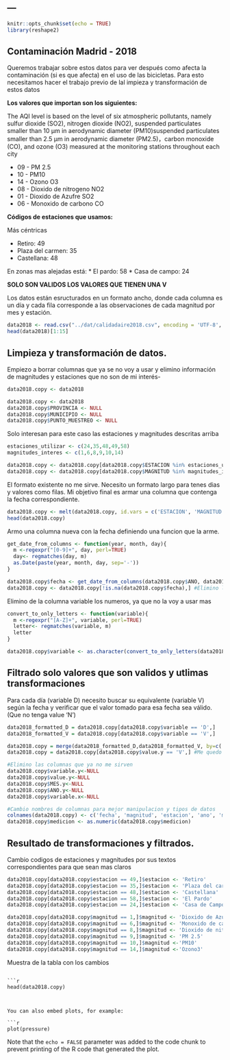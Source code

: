 ---
---

```r
knitr::opts_chunk$set(echo = TRUE)
library(reshape2)
```

## Contaminación Madrid - 2018

Queremos trabajar sobre estos datos para ver después como afecta la contaminación (si es que afecta) en el uso de las bicicletas. Para esto necesitamos hacer el trabajo previo de lal impieza y transformación de estos datos

**Los valores que importan son los siguientes:**
   
The AQI level is based on the level of six atmospheric pollutants, namely sulfur dioxide (SO2), nitrogen dioxide (NO2), suspended particulates smaller than 10 μm in aerodynamic diameter (PM10)suspended particulates smaller than 2.5 μm in aerodynamic diameter (PM2.5)，carbon monoxide (CO), and ozone (O3) measured at the monitoring stations throughout each city
 
* 09 - PM 2.5
* 10 - PM10
* 14 - Ozono O3
* 08 - Dioxido de nitrogeno NO2
* 01 - Dioxido de Azufre SO2
* 06 - Monoxido de carbono CO

**Códigos de estaciones que usamos:**
   
Más céntricas
 
* Retiro: 49
* Plaza del carmen: 35
* Castellana: 48

En zonas mas alejadas está:
* El pardo: 58
* Casa de campo: 24

**SOLO SON VALIDOS LOS VALORES QUE TIENEN UNA V**

Los datos están esructurados en un formato ancho, donde cada columna es un día y cada fila corresponde a las observaciones de cada magnitud por mes y estación.

```r
data2018 <- read.csv("../dat/calidadaire2018.csv", encoding = 'UTF-8', sep=';')
head(data2018)[1:15]
```

## Limpieza y transformación de datos.

Empiezo a borrar columnas que ya se no voy a usar y elimino información de magnitudes y estaciones que no son de mi interés-

```r
data2018.copy <- data2018
```

```r
data2018.copy <- data2018
data2018.copy$PROVINCIA <- NULL
data2018.copy$MUNICIPIO <- NULL
data2018.copy$PUNTO_MUESTREO <- NULL
```

Solo interesan para este caso las estaciones y magnitudes descritas arriba

```r

estaciones_utilizar <- c(24,35,48,49,58)
magnitudes_interes <- c(1,6,8,9,10,14)

data2018.copy <- data2018.copy[data2018.copy$ESTACION %in% estaciones_utilizar,]
data2018.copy <- data2018.copy[data2018.copy$MAGNITUD %in% magnitudes_interes,]

```

El formato existente no me sirve. Necesito un formato largo para tenes dias y valores como filas. Mi objetivo final es armar una columna que contenga la fecha correspondiente.

``` r
data2018.copy <- melt(data2018.copy, id.vars = c('ESTACION', 'MAGNITUD', 'ANO', 'MES'), na.rm = TRUE)
head(data2018.copy)

```

Armo una columna nueva con la fecha definiendo una funcion que la arme.

```r

get_date_from_columns <- function(year, month, day){
  m <-regexpr("[0-9]+", day, perl=TRUE)
  day<- regmatches(day, m)
  as.Date(paste(year, month, day, sep='-'))
}

data2018.copy$fecha <- get_date_from_columns(data2018.copy$ANO, data2018.copy$MES, data2018.copy$variable) 
data2018.copy <- data2018.copy[!is.na(data2018.copy$fecha),] #Elimino las fechas que no existen. Ejemplo 30/02, 31/06

```

Elimino de la columna variable los numeros, ya que no la voy a usar mas

```r
convert_to_only_letters <- function(variable){
  m <-regexpr("[A-Z]+", variable, perl=TRUE)
  letter<- regmatches(variable, m)
  letter
}

data2018.copy$variable <- as.character(convert_to_only_letters(data2018.copy$variable))

```

## Filtrado solo valores que son validos y utlimas transformaciones

Para cada día (variable D) necesito buscar su equivalente (variable V) según la fecha y verificar que el valor tomado para esa fecha sea válido. (Que no tenga value 'N')

``` r

data2018_formatted_D = data2018.copy[data2018.copy$variable == 'D',]
data2018_formatted_V = data2018.copy[data2018.copy$variable == 'V',]

data2018.copy = merge(data2018_formatted_D,data2018_formatted_V, by=c('fecha','MAGNITUD', 'ESTACION'))
data2018.copy = data2018.copy[data2018.copy$value.y == 'V',] #Me quedo solo con las filas que tienen valor valido

#Elimino las columnas que ya no me sirven
data2018.copy$variable.y<-NULL
data2018.copy$value.y<-NULL
data2018.copy$MES.y<-NULL
data2018.copy$ANO.y<-NULL
data2018.copy$variable.x<-NULL

#Cambio nombres de columnas para mejor manipulacion y tipos de datos
colnames(data2018.copy) <- c('fecha', 'magnitud', 'estacion', 'ano', 'mes', 'medicion')
data2018.copy$medicion <- as.numeric(data2018.copy$medicion)

```

## Resultado de transformaciones y filtrados.

Cambio codigos de estaciones y magnitudes por sus textos correspondientes para que sean mas claros

```r
data2018.copy[data2018.copy$estacion == 49,]$estacion <- 'Retiro'
data2018.copy[data2018.copy$estacion == 35,]$estacion <- 'Plaza del carmen'
data2018.copy[data2018.copy$estacion == 48,]$estacion <- 'Castellana'
data2018.copy[data2018.copy$estacion == 58,]$estacion <- 'El Pardo'
data2018.copy[data2018.copy$estacion == 24,]$estacion <- 'Casa de Campo'

data2018.copy[data2018.copy$magnitud == 1,]$magnitud <- 'Dioxido de Azufre SO2'
data2018.copy[data2018.copy$magnitud == 6,]$magnitud <- 'Monoxido de carbono CO'
data2018.copy[data2018.copy$magnitud == 8,]$magnitud <- 'Dioxido de nitrogeno NO2'
data2018.copy[data2018.copy$magnitud == 9,]$magnitud <- 'PM 2.5'
data2018.copy[data2018.copy$magnitud == 10,]$magnitud <-'PM10'
data2018.copy[data2018.copy$magnitud == 14,]$magnitud <-'Ozono3'

```

Muestra de la tabla con los cambios
```

```r
head(data2018.copy)
```

```


You can also embed plots, for example:

```r
plot(pressure)
```

Note that the `echo = FALSE` parameter was added to the code chunk to prevent printing of the R code that generated the plot.
